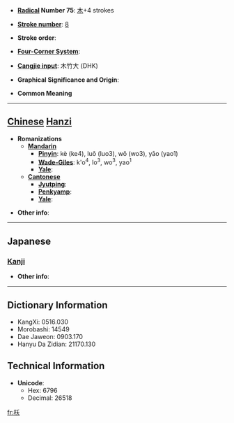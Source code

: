 * '''[[Wiktionary:Chinese radical index| Radical]] Number 75''': [[Wiktionary:Chinese radical index 木|木]]+4 strokes

* '''[[Wiktionary:Chinese total strokes index|Stroke number]]''': [[Wiktionary:Chinese total strokes index 8|8]]

* '''Stroke order''': 

* '''[[Wiktionary:Chinese four corner index|Four-Corner System]]''': 

* '''[[Wiktionary:Chinese Cangjie index|Cangjie input]]''': 木竹大 (DHK)

* '''Graphical Significance and Origin''': 

* '''Common Meaning'''

----

== [[Chinese]] [[Hanzi]] ==

* '''Romanizations'''
** '''[[Mandarin]]'''
*** '''[[Pinyin]]''': kè (ke4), luǒ (luo3), wǒ (wo3), yāo (yao1)
*** '''[[Wade-Giles]]''': k'o<sup>4</sup>, lo<sup>3</sup>, wo<sup>3</sup>, yao<sup>1</sup>
*** '''[[Yale]]''': 
** '''[[Cantonese]]'''
*** '''[[Jyutping]]''':
*** '''[[Penkyamp]]''': 
*** '''[[Yale]]''': 

* '''Other info''': 

----

==Japanese==
===[[Kanji]]===
{{kanji|on readings=[[よう]] (yō)|kun readings=[[きがわかくさかんなさま]] (kigawakakusakannasama)}}

* '''Other info''':  

----

== Dictionary Information ==

* KangXi: 0516.030
* Morobashi: 14549
* Dae Jaweon: 0903.170
* Hanyu Da Zidian: 21170.130

== Technical Information ==

* '''Unicode''':
** Hex: 6796
** Decimal: 26518

[[fr:枖]]
